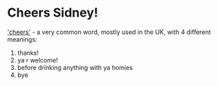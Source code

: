 # Cheers Sidney!

['cheers'](https://www.urbandictionary.com/define.php?term=cheers) - a very common word, mostly used in the UK, with 4 different meanings:
1. thanks!
2. ya r welcome!
3. before drinking anything with ya homies
4. bye
